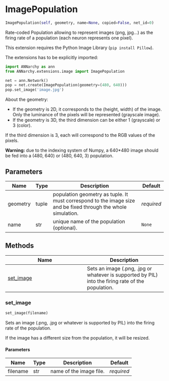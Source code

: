 # ImagePopulation { #ANNarchy.extensions.image.ImagePopulation.ImagePopulation }

```python
ImagePopulation(self, geometry, name=None, copied=False, net_id=0)
```

Rate-coded Population allowing to represent images (png, jpg...) as the firing rate of a population (each neuron represents one pixel).

This extension requires the Python Image Library (`pip install Pillow`).

The extensions has to be explicitly imported:

```python
import ANNarchy as ann
from ANNarchy.extensions.image import ImagePopulation

net = ann.Network()
pop = net.create(ImagePopulation(geometry=(480, 640)))
pop.set_image('image.jpg')
```

About the geometry:

* If the geometry is 2D, it corresponds to the (height, width) of the image. Only the luminance of the pixels will be represented (grayscale image).
* If the geometry is 3D, the third dimension can be either 1 (grayscale) or 3 (color).

If the third dimension is 3, each will correspond to the RGB values of the pixels.

**Warning:** due to the indexing system of Numpy, a 640*480 image should be fed into a (480, 640) or (480, 640, 3) population.

## Parameters {.doc-section .doc-section-parameters}

| Name     | Type   | Description                                                                                                   | Default    |
|----------|--------|---------------------------------------------------------------------------------------------------------------|------------|
| geometry | tuple  | population geometry as tuple. It must correspond to the image size and be fixed through the whole simulation. | _required_ |
| name     | str    | unique name of the population (optional).                                                                     | `None`     |

## Methods

| Name | Description |
| --- | --- |
| [set_image](#ANNarchy.extensions.image.ImagePopulation.ImagePopulation.set_image) | Sets an image (.png, .jpg or whatever is supported by PIL) into the firing rate of the population. |

### set_image { #ANNarchy.extensions.image.ImagePopulation.ImagePopulation.set_image }

```python
set_image(filename)
```

Sets an image (.png, .jpg or whatever is supported by PIL) into the firing rate of the population.

If the image has a different size from the population, it will be resized.

#### Parameters {.doc-section .doc-section-parameters}

| Name     | Type   | Description             | Default    |
|----------|--------|-------------------------|------------|
| filename | str    | name of the image file. | _required_ |